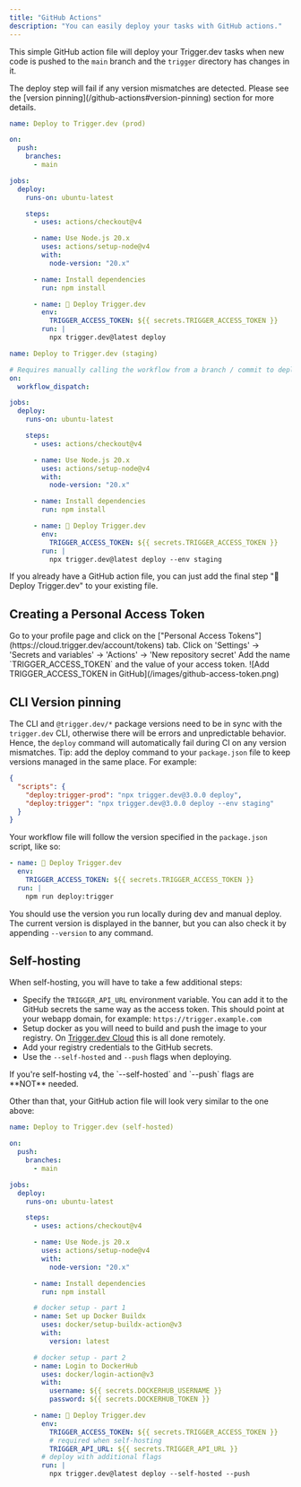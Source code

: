 ```yaml
---
title: "GitHub Actions"
description: "You can easily deploy your tasks with GitHub actions."
---
```


This simple GitHub action file will deploy your Trigger.dev tasks when new code is pushed to the `main` branch and the `trigger` directory has changes in it.

<Warning>
  The deploy step will fail if any version mismatches are detected. Please see the [version
  pinning](/github-actions#version-pinning) section for more details.
</Warning>

<CodeGroup>

```yaml .github/workflows/release-trigger-prod.yml
name: Deploy to Trigger.dev (prod)

on:
  push:
    branches:
      - main

jobs:
  deploy:
    runs-on: ubuntu-latest

    steps:
      - uses: actions/checkout@v4

      - name: Use Node.js 20.x
        uses: actions/setup-node@v4
        with:
          node-version: "20.x"

      - name: Install dependencies
        run: npm install

      - name: 🚀 Deploy Trigger.dev
        env:
          TRIGGER_ACCESS_TOKEN: ${{ secrets.TRIGGER_ACCESS_TOKEN }}
        run: |
          npx trigger.dev@latest deploy
```

```yaml .github/workflows/release-trigger-staging.yml
name: Deploy to Trigger.dev (staging)

# Requires manually calling the workflow from a branch / commit to deploy to staging
on:
  workflow_dispatch:

jobs:
  deploy:
    runs-on: ubuntu-latest

    steps:
      - uses: actions/checkout@v4

      - name: Use Node.js 20.x
        uses: actions/setup-node@v4
        with:
          node-version: "20.x"

      - name: Install dependencies
        run: npm install

      - name: 🚀 Deploy Trigger.dev
        env:
          TRIGGER_ACCESS_TOKEN: ${{ secrets.TRIGGER_ACCESS_TOKEN }}
        run: |
          npx trigger.dev@latest deploy --env staging
```

</CodeGroup>

If you already have a GitHub action file, you can just add the final step "🚀 Deploy Trigger.dev" to your existing file.

## Creating a Personal Access Token

<Steps>

<Step title="Create a new access token">
  Go to your profile page and click on the ["Personal Access
  Tokens"](https://cloud.trigger.dev/account/tokens) tab.
</Step>

<Step title="Go to your repository on GitHub.">
  Click on 'Settings' -> 'Secrets and variables' -> 'Actions' -> 'New repository secret'
</Step>

<Step title="Add the TRIGGER_ACCESS_TOKEN">
  Add the name `TRIGGER_ACCESS_TOKEN` and the value of your access token. ![Add TRIGGER_ACCESS_TOKEN
  in GitHub](/images/github-access-token.png)
</Step>

</Steps>

## CLI Version pinning

The CLI and `@trigger.dev/*` package versions need to be in sync with the `trigger.dev` CLI, otherwise there will be errors and unpredictable behavior. Hence, the `deploy` command will automatically fail during CI on any version mismatches.
Tip: add the deploy command to your `package.json` file to keep versions managed in the same place. For example:

```json
{
  "scripts": {
    "deploy:trigger-prod": "npx trigger.dev@3.0.0 deploy",
    "deploy:trigger": "npx trigger.dev@3.0.0 deploy --env staging"
  }
}
```

Your workflow file will follow the version specified in the `package.json` script, like so:

```yaml .github/workflows/release-trigger.yml
- name: 🚀 Deploy Trigger.dev
  env:
    TRIGGER_ACCESS_TOKEN: ${{ secrets.TRIGGER_ACCESS_TOKEN }}
  run: |
    npm run deploy:trigger
```

You should use the version you run locally during dev and manual deploy. The current version is displayed in the banner, but you can also check it by appending `--version` to any command.

## Self-hosting

When self-hosting, you will have to take a few additional steps:

- Specify the `TRIGGER_API_URL` environment variable. You can add it to the GitHub secrets the same way as the access token. This should point at your webapp domain, for example: `https://trigger.example.com`
- Setup docker as you will need to build and push the image to your registry. On [Trigger.dev Cloud](https://cloud.trigger.dev) this is all done remotely.
- Add your registry credentials to the GitHub secrets.
- Use the `--self-hosted` and `--push` flags when deploying.

<Tip>
  If you're self-hosting v4, the `--self-hosted` and `--push` flags are **NOT** needed.
</Tip>

Other than that, your GitHub action file will look very similar to the one above:

<CodeGroup>

```yaml .github/workflows/release-trigger-self-hosted.yml
name: Deploy to Trigger.dev (self-hosted)

on:
  push:
    branches:
      - main

jobs:
  deploy:
    runs-on: ubuntu-latest

    steps:
      - uses: actions/checkout@v4

      - name: Use Node.js 20.x
        uses: actions/setup-node@v4
        with:
          node-version: "20.x"

      - name: Install dependencies
        run: npm install

      # docker setup - part 1
      - name: Set up Docker Buildx
        uses: docker/setup-buildx-action@v3
        with:
          version: latest

      # docker setup - part 2
      - name: Login to DockerHub
        uses: docker/login-action@v3
        with:
          username: ${{ secrets.DOCKERHUB_USERNAME }}
          password: ${{ secrets.DOCKERHUB_TOKEN }}

      - name: 🚀 Deploy Trigger.dev
        env:
          TRIGGER_ACCESS_TOKEN: ${{ secrets.TRIGGER_ACCESS_TOKEN }}
          # required when self-hosting
          TRIGGER_API_URL: ${{ secrets.TRIGGER_API_URL }}
        # deploy with additional flags
        run: |
          npx trigger.dev@latest deploy --self-hosted --push
```

</CodeGroup>
